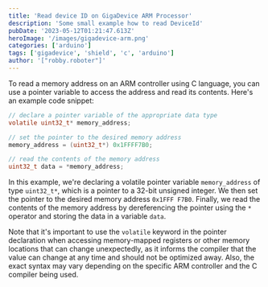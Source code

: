 ```yaml
---
title: 'Read device ID on GigaDevice ARM Processor'
description: 'Some small example how to read DeviceId'
pubDate: '2023-05-12T01:21:47.613Z'
heroImage: '/images/gigadevice-arm.png'
categories: ['arduino']
tags: ['gigadevice', 'shield', 'c', 'arduino']
author: '["robby.roboter"]'
---
```



To read a memory address on an ARM controller using C language, you can use a pointer variable to access the address and read its contents. Here's an example code snippet:

```c
// declare a pointer variable of the appropriate data type
volatile uint32_t* memory_address;

// set the pointer to the desired memory address
memory_address = (uint32_t*) 0x1FFFF7B0;

// read the contents of the memory address
uint32_t data = *memory_address;
```

In this example, we're declaring a volatile pointer variable `memory_address` of type `uint32_t*`, which is a pointer to a 32-bit unsigned integer. We then set the pointer to the desired memory address `0x1FFF F7B0`. Finally, we read the contents of the memory address by dereferencing the pointer using the `*` operator and storing the data in a variable `data`.

Note that it's important to use the `volatile` keyword in the pointer declaration when accessing memory-mapped registers or other memory locations that can change unexpectedly, as it informs the compiler that the value can change at any time and should not be optimized away. Also, the exact syntax may vary depending on the specific ARM controller and the C compiler being used.